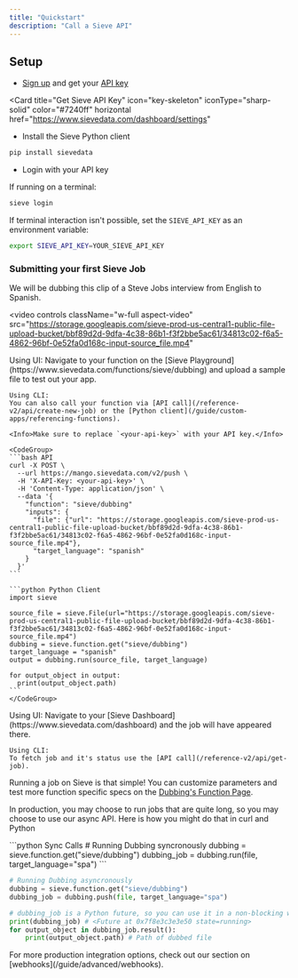 ```yaml
---
title: "Quickstart"
description: "Call a Sieve API"
---
```


## **Setup**

- [Sign up](https://www.sievedata.com/dashboard) and get your [API key](https://www.sievedata.com/dashboard/settings)

<Card
  title="Get Sieve API Key"
  icon="key-skeleton"
  iconType="sharp-solid"
  color="#7240ff"
  horizontal
  href="https://www.sievedata.com/dashboard/settings"
></Card>

- Install the Sieve Python client

```bash
pip install sievedata
```

- Login with your API key

If running on a terminal:

```bash
sieve login
```

If terminal interaction isn't possible, set the `SIEVE_API_KEY` as an environment variable:

```bash
export SIEVE_API_KEY=YOUR_SIEVE_API_KEY
```

### **Submitting your first Sieve Job**

We will be dubbing this clip of a Steve Jobs interview from English to Spanish.

<video
  controls
  className="w-full aspect-video"
  src="https://storage.googleapis.com/sieve-prod-us-central1-public-file-upload-bucket/bbf89d2d-9dfa-4c38-86b1-f3f2bbe5ac61/34813c02-f6a5-4862-96bf-0e52fa0d168c-input-source_file.mp4"
></video>
<Steps>
  <Step title="Pushing a Sieve Job">
    Using UI:
    Navigate to your function on the [Sieve Playground](https://www.sievedata.com/functions/sieve/dubbing) and upload a sample file to test out your app.

    Using CLI:
    You can also call your function via [API call](/reference-v2/api/create-new-job) or the [Python client](/guide/custom-apps/referencing-functions).

    <Info>Make sure to replace `<your-api-key>` with your API key.</Info>

    <CodeGroup>
    ```bash API
    curl -X POST \
      --url https://mango.sievedata.com/v2/push \
      -H 'X-API-Key: <your-api-key>' \
      -H 'Content-Type: application/json' \
      --data '{
        "function": "sieve/dubbing"
        "inputs": {
          "file": {"url": "https://storage.googleapis.com/sieve-prod-us-central1-public-file-upload-bucket/bbf89d2d-9dfa-4c38-86b1-f3f2bbe5ac61/34813c02-f6a5-4862-96bf-0e52fa0d168c-input-source_file.mp4"},
          "target_language": "spanish"
        }
      }'
    ```

    ```python Python Client
    import sieve

    source_file = sieve.File(url="https://storage.googleapis.com/sieve-prod-us-central1-public-file-upload-bucket/bbf89d2d-9dfa-4c38-86b1-f3f2bbe5ac61/34813c02-f6a5-4862-96bf-0e52fa0d168c-input-source_file.mp4")
    dubbing = sieve.function.get("sieve/dubbing")
    target_language = "spanish"
    output = dubbing.run(source_file, target_language)

    for output_object in output:
      print(output_object.path)
    ```
    </CodeGroup>

  </Step>
  <Step title="Monitoring Job Status">
    Using UI:
    Navigate to your [Sieve Dashboard](https://www.sievedata.com/dashboard) and the job will have appeared there.
    
    Using CLI:
    To fetch job and it's status use the [API call](/reference-v2/api/get-job).
  </Step>
</Steps>

Running a job on Sieve is that simple\!
You can customize parameters and test more function specific specs on the [Dubbing's Function Page](https://www.sievedata.com/functions/sieve/dubbing/guide).

In production, you may choose to run jobs that are quite long, so you may choose to use our async API. Here is how you might do that in curl and Python

<CodeGroup>
```python Sync Calls
# Running Dubbing syncronously
dubbing = sieve.function.get("sieve/dubbing")
dubbing_job = dubbing.run(file, target_language="spa")
```

```python Async Calls
# Running Dubbing asyncronously
dubbing = sieve.function.get("sieve/dubbing")
dubbing_job = dubbing.push(file, target_language="spa")

# dubbing_job is a Python future, so you can use it in a non-blocking way
print(dubbing_job) # <Future at 0x7f8e3c3e3e50 state=running>
for output_object in dubbing_job.result():
    print(output_object.path) # Path of dubbed file
```

</CodeGroup>

<Tip>
  For more production integration options, check out our section on
  [webhooks](/guide/advanced/webhooks).
</Tip>

